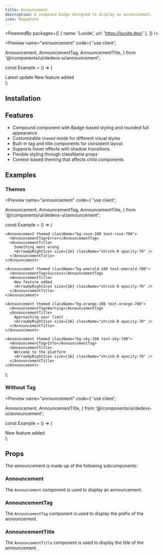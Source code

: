 ```yaml
---
title: Announcement
description: A compound badge designed to display an announcement.
icon: Megaphone
---
```


<PoweredBy packages={[
  { name: 'Lucide', url: 'https://lucide.dev/' },
]} />

<Preview name="announcement" code={`'use client';

  Announcement,
  AnnouncementTag,
  AnnouncementTitle,
} from '@/components/ui/dedevs-ui/announcement';

const Example = () => (
  <div className="flex w-full h-screen items-center justify-center gap-4 bg-secondary">
    <Announcement>
      <AnnouncementTag>Latest update</AnnouncementTag>
      <AnnouncementTitle>
        New feature added
        <ArrowUpRightIcon size={16} className="shrink-0 text-muted-foreground" />
      </AnnouncementTitle>
    </Announcement>
  </div>
);


## Installation

<Installer packageName="announcement" />

## Features

- Compound component with Badge-based styling and rounded full appearance
- Customizable `themed` mode for different visual styles
- Built-in tag and title components for consistent layout
- Supports hover effects with shadow transitions
- Flexible styling through className props
- Context-based theming that affects child components

## Examples

### Themes

<Preview name="announcement" code={`'use client';

  Announcement,
  AnnouncementTag,
  AnnouncementTitle,
} from '@/components/ui/dedevs-ui/announcement';

const Example = () => (
  <div className="flex flex-col w-full h-screen items-center justify-center gap-4">

    <Announcement themed className="bg-rose-100 text-rose-700">
      <AnnouncementTag>Error</AnnouncementTag>
      <AnnouncementTitle>
        Something went wrong
        <ArrowUpRightIcon size={16} className="shrink-0 opacity-70" />
      </AnnouncementTitle>
    </Announcement>

    <Announcement themed className="bg-emerald-100 text-emerald-700">
      <AnnouncementTag>Success</AnnouncementTag>
      <AnnouncementTitle>
        New feature added
        <ArrowUpRightIcon size={16} className="shrink-0 opacity-70" />
      </AnnouncementTitle>
    </Announcement>

    <Announcement themed className="bg-orange-100 text-orange-700">
      <AnnouncementTag>Warning</AnnouncementTag>
      <AnnouncementTitle>
        Approaching your limit
        <ArrowUpRightIcon size={16} className="shrink-0 opacity-70" />
      </AnnouncementTitle>
    </Announcement>

    <Announcement themed className="bg-sky-100 text-sky-700">
      <AnnouncementTag>Info</AnnouncementTag>
      <AnnouncementTitle>
        Welcome to the platform
        <ArrowUpRightIcon size={16} className="shrink-0 opacity-70" />
      </AnnouncementTitle>
    </Announcement>
  
  </div>
);


### Without Tag

<Preview name="announcement" code={`'use client';

  Announcement,
  AnnouncementTitle,
} from '@/components/ui/dedevs-ui/announcement';

const Example = () => (
  <div className="flex w-full h-screen items-center justify-center gap-4 bg-secondary">
    <Announcement>
      <AnnouncementTitle>
        New feature added
        <ArrowUpRightIcon size={16} className="shrink-0 text-muted-foreground" />
      </AnnouncementTitle>
    </Announcement>
  </div>
);


## Props

The announcement is made up of the following subcomponents:

### Announcement

The `Announcement` component is used to display an announcement.

<AutoTypeTable path="node_modules/@repo/announcement/index.tsx" name="AnnouncementProps" />

### AnnouncementTag

The `AnnouncementTag` component is used to display the prefix of the announcement.

<AutoTypeTable path="node_modules/@repo/announcement/index.tsx" name="AnnouncementTagProps" />

### AnnouncementTitle

The `AnnouncementTitle` component is used to display the title of the announcement.

<AutoTypeTable path="node_modules/@repo/announcement/index.tsx" name="AnnouncementTitleProps" />
